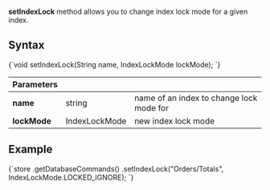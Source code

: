 
**setIndexLock** method allows you to change index lock mode for a given index.

## Syntax

<TabItem value="change_index_lock_1" label="change_index_lock_1">
<CodeBlock language="java">
{`void setIndexLock(String name, IndexLockMode lockMode);
`}
</CodeBlock>
</TabItem>

| Parameters | | |
| ------------- | ------------- | ----- |
| **name** | string | name of an index to change lock mode for |
| **lockMode** | IndexLockMode | new index lock mode |

## Example

<TabItem value="change_index_lock_2" label="change_index_lock_2">
<CodeBlock language="java">
{`store
  .getDatabaseCommands()
  .setIndexLock("Orders/Totals", IndexLockMode.LOCKED_IGNORE);
`}
</CodeBlock>
</TabItem>


